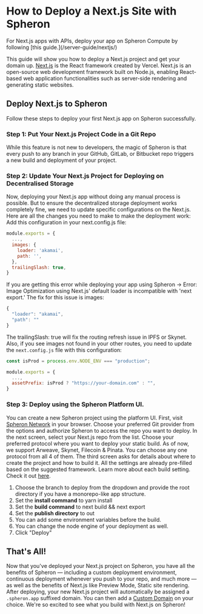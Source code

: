 
# How to Deploy a Next.js Site with Spheron

<Callout type="warning">
  For Next.js apps with APIs, deploy your app on Spheron Compute by following
  [this guide.](/server-guide/nextjs/)
</Callout>

This guide will show you how to deploy a Next.js project and get your domain up.
[Next.js](https://vercel.com/solutions/nextjs) is the React framework created by Vercel. Next.js is an open-source web development framework built on Node.js, enabling React-based web application functionalities such as server-side rendering and generating static websites.

## Deploy Next.js to Spheron

Follow these steps to deploy your first Next.js app on Spheron successfully.

### Step 1: Put Your Next.js Project Code in a Git Repo

While this feature is not new to developers, the magic of Spheron is that every push to any branch in your GitHub, GitLab, or Bitbucket repo triggers a new build and deployment of your project.

### Step 2: Update Your Next.js Project for Deploying on Decentralised Storage

Now, deploying your Next.js app without doing any manual process is possible. But to ensure the decentralized storage deployment works completely fine, we need to update specific configurations on the Next.js. Here are all the changes you need to make to make the deployment work:
Add this configuration in your next.config.js file:

```js
module.exports = {
  ...,
  images: {
    loader: 'akamai',
    path: '',
  },
  trailingSlash: true,
}
```

If you are getting this error while deploying your app using Spheron → Error: Image Optimization using Next.js' default loader is incompatible with 'next export.' The fix for this issue is images:

```js
{
  "loader": "akamai",
  "path": ""
}
```

The trailingSlash: true will fix the routing refresh issue in IPFS or Skynet.
Also, if you see images not found in your other routes, you need to update the `next.config.js` file with this configuration:

```js
const isProd = process.env.NODE_ENV === "production";

module.exports = {
  ...,
  assetPrefix: isProd ? "https://your-domain.com" : "",
}
```

### Step 3: Deploy using the Spheron Platform UI.

You can create a new Spheron project using the platform UI. First, visit [Spheron Network](https://app.spheron.network/) in your browser.
Choose your preferred Git provider from the options and authorize Spheron to access the repo you want to deploy.
In the next screen, select your Next.js repo from the list.
Choose your preferred protocol where you want to deploy your static build. As of now, we support Arweave, Skynet, Filecoin & Pinata. You can choose any one protocol from all 4 of them.
The third screen asks for details about where to create the project and how to build it. All the settings are already pre-filled based on the suggested framework. Learn more about each build setting. Check it out [here](https://docs.spheron.network/deployments/get-started#configuring-the-deployment).

1. Choose the branch to deploy from the dropdown and provide the root directory if you have a monorepo-like app structure.
2. Set the **install command** to yarn install
3. Set the **build command** to next build && next export
4. Set the **publish directory** to out
5. You can add some environment variables before the build.
6. You can change the node engine of your deployment as well.
7. Click "Deploy"

## That's All!

Now that you've deployed your Next.js project on Spheron, you have all the benefits of Spheron — including a custom deployment environment, continuous deployment whenever you push to your repo, and much more — as well as the benefits of Next.js like Preview Mode, Static site rendering.
After deploying, your new Next.js project will automatically be assigned a `.spheron.app` suffixed domain. You can then add a [Custom Domain](https://docs.spheron.network/domain-and-https/centralized-domain/attach-domain) on your choice.
We're so excited to see what you build with Next.js on Spheron!

<Navigation name="Deploy Next.js App" />
